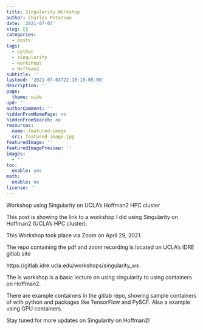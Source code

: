 ```yaml
---
title: Singularity Workshop
author: Charles Peterson
date: '2021-07-03'
slug: []
categories:
  - posts
tags:
  - python
  - singularity
  - workshops
  - Hoffman2
subtitle: ''
lastmod: '2021-07-03T22:10:10-05:00'
description: ''
page:
  theme: wide
upd: ''
authorComment: ''
hiddenFromHomePage: no
hiddenFromSearch: no
resources:
  name: featured-image
  src: featured-image.jpg
featuredImage: ''
featuredImagePreview: ''
images:
  - ''
toc:
  enable: yes
math:
  enable: no
license: ''
---
```


Workshop using Singularity on UCLA's Hoffman2 HPC cluster

<!--more-->


This post is showing the link to a workshop I did using Singularity on Hoffman2 (UCLA's HPC cluster).

This Workshop took place via Zoom on April 29, 2021. 

The repo containing the pdf and zoom recording is located on UCLA's IDRE gitlab site

https://gitlab.idre.ucla.edu/workshops/singularity_ws

The is workshop is a basic lecture on using singularity to using containers on Hoffman2.

There are example containers in the gitlab repo, showing sample containers of with python and packages like TensorFlow and PySCF. Also a example using GPU containers.

Stay tuned for more updates on Singularity on Hoffman2!
